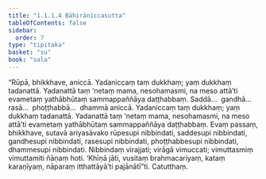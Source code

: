 ```yaml
---
title: "1.1.1.4 Bāhirāniccasutta"
tableOfContents: false
sidebar:
  order: 7
type: "tipitaka"
basket: "su"
book: "sala"
---
```



<DynamicBreadcrumb />

<Division number="4" book="sala" bookNo="13" page="237">

<Paragraph number="9" book="sala">
“Rūpā, bhikkhave, aniccā. Yadaniccaṃ taṃ dukkhaṃ; yaṃ dukkhaṃ tadanattā. Yadanattā taṃ ‘netaṃ mama, nesohamasmi, na meso attā’ti evametaṃ yathābhūtaṃ sammappaññāya daṭṭhabbaṃ. Saddā…  gandhā…  rasā…  phoṭṭhabbā…  dhammā aniccā. Yadaniccaṃ taṃ dukkhaṃ; yaṃ dukkhaṃ tadanattā. Yadanattā taṃ ‘netaṃ mama, nesohamasmi, na meso attā’ti evametaṃ yathābhūtaṃ sammappaññāya daṭṭhabbaṃ. Evaṃ passaṃ, bhikkhave, sutavā ariyasāvako rūpesupi nibbindati, saddesupi nibbindati, gandhesupi nibbindati, rasesupi nibbindati, phoṭṭhabbesupi nibbindati, dhammesupi nibbindati. Nibbindaṃ virajjati; virāgā vimuccati; vimuttasmiṃ vimuttamiti ñāṇaṃ hoti. ‘Khīṇā jāti, vusitaṃ brahmacariyaṃ, kataṃ karaṇīyaṃ, nāparaṃ itthattāyā’ti pajānātī”ti.

</Paragraph>
</Division>

<Paragraph number="10" type="center" book="sala">
Catutthaṃ.
</Paragraph>